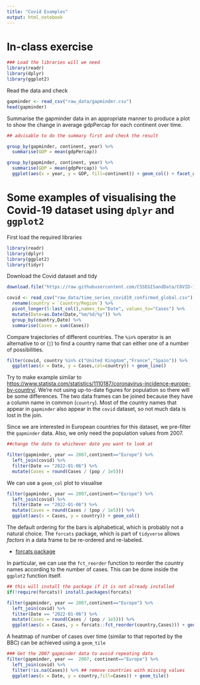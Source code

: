 ```yaml
---
title: "Covid Examples"
output: html_notebook
---
```


# In-class exercise

```r
### Load the libraries will we need
library(readr)
library(dplyr)
library(ggplot2)
```

Read the data and check

```r
gapminder <- read_csv("raw_data/gapminder.csv")
head(gapminder)
```
Summarise the gapminder data in an appropriate manner to produce a plot to show the change in average gdpPercap for each continent over time.

```r
## advisable to do the summary first and check the result

group_by(gapminder, continent, year) %>% 
  summarise(GDP = mean(gdpPercap))
```
```r
group_by(gapminder, continent, year) %>% 
  summarise(GDP = mean(gdpPercap)) %>% 
  ggplot(aes(x = year, y = GDP, fill=continent)) + geom_col() + facet_wrap(~continent)
```


# Some examples of visualising the Covid-19 dataset using `dplyr` and `ggplot2`

First load the required libraries

```r
library(readr)
library(dplyr)
library(ggplot2)
library(tidyr)
```

Download the Covid dataset and tidy

```r
download.file("https://raw.githubusercontent.com/CSSEGISandData/COVID-19/master/csse_covid_19_data/csse_covid_19_time_series/time_series_covid19_confirmed_global.csv",destfile = "time_series_covid19_confirmed_global.csv")

covid <- read_csv("raw_data/time_series_covid19_confirmed_global.csv") %>% 
  rename(country = `Country/Region`) %>% 
  pivot_longer(5:last_col(),names_to="Date", values_to="Cases") %>% 
  mutate(Date=as.Date(Date,"%m/%d/%y")) %>% 
  group_by(country,Date) %>% 
  summarise(Cases = sum(Cases))
```

Compare trajectories of different countries. The `%in%` operator is an alternative to or (`|`) to find a country name that can either one of a number of possibilities.

```r
filter(covid, country %in% c("United Kingdom","France","Spain")) %>%
  ggplot(aes(x = Date, y = Cases,col=country)) + geom_line()
```


Try to make example similar to [https://www.statista.com/statistics/1110187/coronavirus-incidence-europe-by-country/](https://www.statista.com/statistics/1110187/coronavirus-incidence-europe-by-country/). We're not using up-to-date figures for population so there will be some differences. The two data frames can be joined because they have a column name in common (`country`). Most of the country names that appear in `gapminder` also appear in the `covid` dataset, so not much data is lost in the join. 

Since we are interested in European countries for this dataset, we pre-filter the `gapminder` data. Also, we only need the population values from 2007.


```r
##change the date to whichever date you want to look at

filter(gapminder, year == 2007,continent=="Europe") %>% 
  left_join(covid) %>% 
  filter(Date == "2022-01-06") %>% 
  mutate(Cases = round(Cases / (pop / 1e5)))
```

We can use a `geom_col` plot to visualise

```r
filter(gapminder, year == 2007,continent=="Europe") %>% 
  left_join(covid) %>% 
  filter(Date == "2022-01-06") %>% 
  mutate(Cases = round(Cases / (pop / 1e5))) %>% 
  ggplot(aes(x = Cases, y = country)) + geom_col()
```

The default ordering for the bars is alphabetical, which is probably not a natural choice. The `forcats` package, which is part of `tidyverse` allows *factors* in a data frame to be re-ordered and re-labeled.

- [forcats package](https://forcats.tidyverse.org/)

In particular, we can use the `fct_reorder` function to reorder the country names according to the number of cases. This can be done inside the `ggplot2` function itself.

```r
## this will install the package if it is not already installed
if(!require(forcats)) install.packages(forcats)

filter(gapminder, year == 2007,continent=="Europe") %>% 
  left_join(covid) %>% 
  filter(Date == "2022-01-06") %>% 
  mutate(Cases = round(Cases / (pop / 1e5))) %>% 
  ggplot(aes(x = Cases, y = forcats::fct_reorder(country,Cases))) + geom_col()

```


A heatmap of number of cases over time (similar to that reported by the BBC) can be achieved using a `geom_tile`

```r
### Get the 2007 gapminder data to avoid repeating data
filter(gapminder, year ==  2007, continent=="Europe") %>% 
  left_join(covid) %>% 
  filter(!is.na(Cases)) %>% ## remove countries with missing values
  ggplot(aes(x = Date, y = country,fill=Cases)) + geom_tile()
  
```